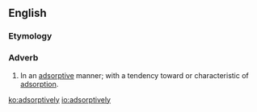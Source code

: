 ==English==

===Etymology===
{{suffix|en|adsorptive|ly}}

===Adverb===
{{en-adv}}

# In an [[adsorptive]] manner; with a tendency toward or characteristic of [[adsorption]].

[[ko:adsorptively]]
[[io:adsorptively]]
